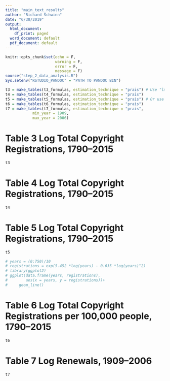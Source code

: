 ```yaml
---
title: "main_text_results"
author: "Richard Schwinn"
date: "6/30/2019"
output:
  html_document:
    df_print: paged
  word_document: default
  pdf_document: default
---
```


```r
knitr::opts_chunk$set(echo = F,
                      warning = F,
                      error = F,
                      message = F)
source("step_2_data_analysis.R")
Sys.setenv("RSTUDIO_PANDOC" = "PATH TO PANDOC BIN")
```

```r
t3 = make_tables(t3_formulas, estimation_technique = "prais") # Use "lm" for OLS
t4 = make_tables(t4_formulas, estimation_technique = "prais")
t5 = make_tables(t5_formulas, estimation_technique = "prais") # Or use "orcutt" for cochrane-orcutt
t6 = make_tables(t6_formulas, estimation_technique = "prais")
t7 = make_tables(t7_formulas, estimation_technique = "prais",
            min_year = 1909,
            max_year = 2006)
```

# Table 3 Log Total Copyright Registrations, 1790–2015 

```r
t3
```

# Table 4 Log Total Copyright Registrations, 1790–2015 

```r
t4
```

# Table 5 Log Total Copyright Registrations, 1790–2015 

```r
t5
```


```r
# years = (0:750)/10
# registrations = exp(5.452 *log(years) - 0.635 *log(years)^2)
# library(ggplot2)
# ggplot(data.frame(years, registrations),
#        aes(x = years, y = registrations))+
#     geom_line()

```

# Table 6 Log Total Copyright Registrations per 100,000 people, 1790–2015 

```r
t6
```


# Table 7 Log Renewals, 1909–2006 

```r
t7
```

